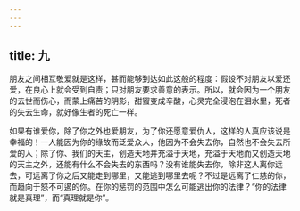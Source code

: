 ```yaml
---
---
---
```

title: 九
---

朋友之间相互敬爱就是这样，甚而能够到达如此这般的程度：假设不对朋友以爱还爱，在良心上就会受到自责；只对朋友要求善意的表示。所以，就会因为一个朋友的去世而伤心，而蒙上痛苦的阴影，甜蜜变成辛酸，心灵完全浸泡在泪水里，死者的失去生命，就好像生者的死亡一样。

如果有谁爱你，除了你之外也爱朋友，为了你还愿意爱仇人，这样的人真应该说是幸福的！一人能因为你的缘故而泛爱众人，他因为不会失去你，自然也不会失去所爱的人；除了你、我们的天主，创造天地并充溢于天地，充溢于天地而又创造天地的天主之外，还能有什么不会失去的东西吗？没有谁能失去你，除非这人离你远去，可远离了你之后又能走到哪里，又能逃到哪里去呢？不过是远离了仁慈的你，而趋向于怒不可遏的你。在你的惩罚的范围中怎么可能逃出你的法律？“你的法律就是真理”，而“真理就是你”。